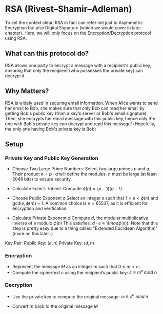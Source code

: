 # RSA (Rivest–Shamir–Adleman)

To set the context clear, RSA in fact can refer not just to Asymmetric Encryption but also Digital Signature (which we would cover in later chapter). Here, we will only focus on the Encryption/Decryption protocol using RSA.

## What can this protocol do?

RSA allows one party to encrypt a message with a recipient's public key, ensuring that only the recipient (who possesses the private key) can decrypt it.

## Why Matters?

RSA is widely used in securing email information. When Alice wants to send her email to Bob, she makes sure that only Bob can read her email by getting Bob's public key (from a key's server or Bob's email signature). Then, she encrypts her email message with this public key, hence only the one with Bob's private key can decrypt and read this message! (Hopefully, the only one having Bob's private key is Bob)

## Setup

### Private Key and Public Key Generation
- Choose Two Large Prime Numbers:
Select two large primes $p$ and $q$. Their product $n=p⋅q$ will define the modulus. $n$ must be large (at least 2048 bits) to ensure security.

- Calculate Euler’s Totient:
Compute $\phi(n) = (p-1)(q-1)$
- Choose Public Exponent $e$
Select an integer $e$ such that $1< e < \phi(n)$ and 
gcd$(e, \phi(n))$ = 1. A common choice is $e=65537$, as it is efficient for encryption and verification.
- Calculate Private Exponent $d$
Compute $d$, the modular multiplicative inverse of $e$ modulo $\phi(n)$ This satisfies:
$d⋅e≡1 (mod ϕ(n)).$ Note that this step is pretty easy due to a thing called "Extended Euclidean Algorithm" (more on this later..)


Key Pair:
Public Key: $(e,n)$
Private Key: $(d,n)$

### Encryption
- Represent the message $M$ as an integer $m$ such that 
$0≤m<n.$
- Compute the ciphertext $c$ using the recipient’s public key: $c≡m^e\ mod\ n$ 

### Decryption

- Use the private key to compute the original message:
$𝑚 ≡ c^d\ mod\ n$

- Convert $m$ back to the original message $M$

<Quiz id="1" />
